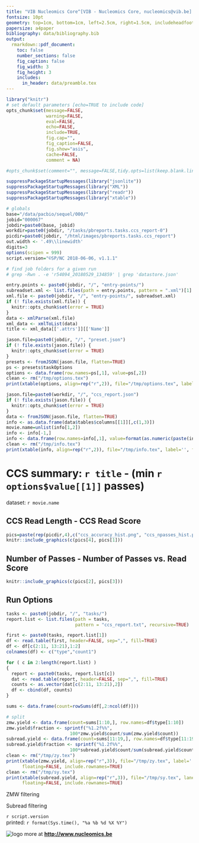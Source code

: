 ```yaml
---
title: "VIB Nucleomics Core^[VIB - Nucleomics Core, nucleomics@vib.be] - SEQUEL CCS report"
fontsize: 10pt
geometry: top=1cm, bottom=1cm, left=2.5cm, right=1.5cm, includeheadfoot=true
papersize: a4paper
bibliography: data/bibliography.bib
output:
  rmarkdown::pdf_document:
    toc: false
    number_sections: false
    fig_caption: false
    fig_width: 3
    fig_height: 3
    includes:  
      in_header: data/preamble.tex
---
```


```r
library("knitr")
# set default parameters [echo=TRUE to include code]
opts_chunk$set(message=FALSE, 
               warning=FALSE, 
               eval=FALSE,
               echo=FALSE,
               include=TRUE,
               fig.cap="",
               fig_caption=FALSE,
               fig.show="asis",
               cache=FALSE,
               comment = NA)

#opts_chunk$set(comment="", message=FALSE,tidy.opts=list(keep.blank.line=TRUE, width.cutoff=120),options(width=100), #cache=TRUE,fig.align='center',fig.height=6, fig.width=10,fig.path='figure/beamer-',fig.show='hold',size='footnotesize', cache=TRUE)

suppressPackageStartupMessages(library("jsonlite"))
suppressPackageStartupMessages(library("XML"))
suppressPackageStartupMessages(library("readr"))
suppressPackageStartupMessages(library("xtable"))

# globals
base="/data/pacbio/sequel/000/"
jobid="000067"
jobdir=paste0(base, jobid)
workdir=paste0(jobdir, "/tasks/pbreports.tasks.ccs_report-0")
picdir=paste0(jobdir, "/html/images/pbreports.tasks.ccs_report")
out.width <- '.49\\linewidth'
digits=3
options(scipen = 999)
script.version="©SP/NC 2018-06-06, v1.1.1"

# find job folders for a given run
# grep -Rwn . -e 'r54094_20180529_134859' | grep 'datastore.json'
```

```r
entry.points <- paste0(jobdir, "/", "entry-points/")
subreadset.xml <- list.files(path = entry.points, pattern = ".xml")[1]
xml.file <- paste0(jobdir, "/", "entry-points/", subreadset.xml)
if (! file.exists(xml.file)) {
  knitr::opts_chunk$set(error = TRUE)
}
data <- xmlParse(xml.file)
xml_data <- xmlToList(data)
title <- xml_data[['.attrs']][['Name']]
```

```r
jason.file=paste0(jobdir, "/", "preset.json")
if (! file.exists(jason.file)) {
  knitr::opts_chunk$set(error = TRUE)
}
presets <- fromJSON(jason.file, flatten=TRUE)
ps <- presets$taskOptions
options <- data.frame(row.names=ps[,1], value=ps[,2])
clean <- rm("/tmp/options.tex")
print(xtable(options, align=rep("r",2)), file="/tmp/options.tex", label='', floating=FALSE)
```

```r
jason.file=paste0(workdir, "/", "ccs_report.json")
if (! file.exists(jason.file)) {
  knitr::opts_chunk$set(error = TRUE)
}
data <- fromJSON(jason.file, flatten=TRUE)
info <- as.data.frame(data$tables$columns[[1]][,c(1,3)])
movie.name=unlist(info[1,2])
info <- info[-1,]
info <- data.frame(row.names=info[,1], value=format(as.numeric(paste(info[,2])), big.mark="'", digits=digits))
clean <- rm("/tmp/info.tex")
print(xtable(info, align=rep("r",2)), file="/tmp/info.tex", label='', floating=FALSE)
```
# CCS summary: `r title` - (min `r options$value[[1]]` passes)


dataset: `r movie.name`

\begin{table}[ht]
\centering
\subfloat[]{\scalebox{1}{\input{/tmp/info}}}
\end{table}

## CCS Read Length - CCS Read Score

```r
pics=paste(rep(picdir,4),c("ccs_accuracy_hist.png", "ccs_npasses_hist.png", "ccs_npasses_vs_accuracy.png", "ccs_readlength_hist.png"), sep="/")
knitr::include_graphics(c(pics[4], pics[1]))
```

## Number of Passes - Number of Passes vs. Read Score

```r
knitr::include_graphics(c(pics[2], pics[3]))
```

\newpage

## Run Options

\begin{table}[ht]
\centering
\subfloat[]{\scalebox{0.9}{\input{/tmp/options}}}
\end{table}

```r
tasks <- paste0(jobdir, "/", "tasks/")
report.list <- list.files(path = tasks, 
                          pattern = "ccs_report.txt", recursive=TRUE)

first <- paste0(tasks, report.list[1])
df <- read.table(first, header=FALSE, sep=",", fill=TRUE)
df <- df[c(2:11, 13:21),1:2]
colnames(df) <- c("type","count1")

for ( c in 2:length(report.list) )
{
  report <- paste0(tasks, report.list[c])
  dat <- read.table(report, header=FALSE, sep=",", fill=TRUE)
  counts <- as.vector(dat[c(2:11, 13:21),2])
  df <- cbind(df, counts)
}

sums <- data.frame(count=rowSums(df[,2:ncol(df)]))

# split
zmw.yield <- data.frame(count=sums[1:10,], row.names=df$type[1:10])
zmw.yield$fraction <- sprintf("%1.2f%%", 
                        100*zmw.yield$count/sum(zmw.yield$count))
subread.yield <- data.frame(count=sums[11:19,], row.names=df$type[11:19])
subread.yield$fraction <- sprintf("%1.2f%%", 
                        100*subread.yield$count/sum(subread.yield$count))
clean <- rm("/tmp/zy.tex")
print(xtable(zmw.yield, align=rep("r",3)), file="/tmp/zy.tex", label='', 
      floating=FALSE, include.rownames=TRUE)
clean <- rm("/tmp/sy.tex")
print(xtable(subread.yield, align=rep("r",3)), file="/tmp/sy.tex", lanel='', 
      floating=FALSE, include.rownames=TRUE)

```

ZMW filtering

\begin{table}[ht]
\centering
\subfloat[]{\scalebox{0.9}{\input{/tmp/zy}}}
\end{table}

Subread filtering 

\begin{table}[ht]
\centering
\subfloat[]{\scalebox{0.9}{\input{/tmp/sy}}}
\end{table}

\vskip 0.5in

\footnotesize
`r script.version`  
printed: `r format(Sys.time(), "%a %b %d %X %Y")`
\normalsize

![logo](data/NC_logo.png) more at **<http://www.nucleomics.be>**
